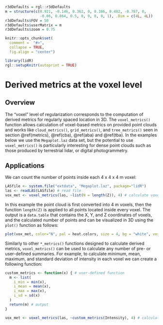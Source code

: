 ```r
r3dDefaults = rgl::r3dDefaults
m = structure(c(0.921, -0.146, 0.362, 0, 0.386, 0.482, -0.787, 0, 
                -0.06, 0.864, 0.5, 0, 0, 0, 0, 1), .Dim = c(4L, 4L))
r3dDefaults$FOV = 50
r3dDefaults$userMatrix = m
r3dDefaults$zoom = 0.75

knitr::opts_chunk$set(
  comment =  "#>", 
  collapse = TRUE,
  fig.align = "center")

library(lidR)
rgl::setupKnitr(autoprint = TRUE)
```


# Derived metrics at the voxel level {#vba}

## Overview {#vba-overview}

The "voxel" level of regularization corresponds to the computation of derived metrics for regularly spaced location in 3D. The `voxel_metrics()` function allows calculation of voxel-based metrics on provided point clouds and works like `cloud_metrics()`, `grid_metrics()`, and `tree_metrics()` seen in section \@ref(metrics), \@ref(cba), \@ref(aba) and \@ref(tba). In the examples below we use the `Megaplot.laz` data set, but the potential to use `voxel_metrics()` is particularly interesting for dense point clouds such as those produced by terrestrial lidar, or digital photogrammetry.

## Applications {#vba-applications}

We can count the number of points inside each 4 x 4 x 4 m voxel:

```r
LASfile <- system.file("extdata", "Megaplot.laz", package="lidR")
las <- readLAS(LASfile) # read file
vox_met <- voxel_metrics(las, ~list(N = length(Z)), 4) # calculate voxel metrics
```

In this example the point cloud is first converted into 4 m voxels, then the function `length(Z)` is applied to all points located inside every voxel. The output is a `data.table` that contains the X, Y, and Z coordinates of voxels, and the calculated number of points and can be visualized in 3D using the `plot()` function as follows:

```r
plot(vox_met, color="N", pal = heat.colors, size = 4, bg = "white", voxel = TRUE)
```

Similarly to other `*_metrics()` functions designed to calculate derived metrics, `voxel_metrics()` can be used to calculate any number of pre- or user-defined summaries. For example, to calculate minimum, mean, maximum, and standard deviation of intensity in each voxel we can create a following function:

```r
custom_metrics <- function(x) { # user-defined function
  m <- list(
    i_min = min(x),
    i_mean = mean(x),
    i_max = max(x),
    i_sd = sd(x)
  )
  return(m) # output
}

vox_met <- voxel_metrics(las, ~custom_metrics(Intensity), 4) # calculate voxel metrics
```
